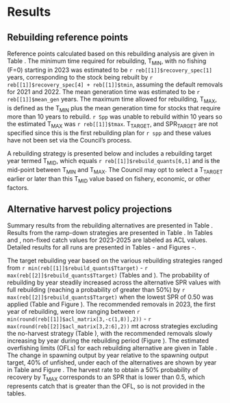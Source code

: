 # Results

## Rebuilding reference points

Reference points calculated based on this rebuilding analysis are given in Table \ref{tab:ref-points}. The minimum time required for rebuilding, $\text{T}_\text{MIN}$, with no fishing (F=0) starting in 2023 was estimated to be `r reb[[1]]$recovery_spec[1] ` years, corresponding to the stock being rebuilt by `r reb[[1]]$recovery_spec[4] + reb[[1]]$tmin `, assuming the default removals for 2021 and 2022.  The mean generation time was estimated to be `r reb[[1]]$mean_gen ` years. The maximum time allowed for rebuilding, $\text{T}_\text{MAX}$, is defined as the $\text{T}_\text{MIN}$ plus the mean generation time for stocks that require more than 10 years to rebuild.  `r Spp` was unable to rebuild within 10 years so the estimated $\text{T}_\text{MAX}$ was `r reb[[1]]$tmax `. $\text{T}_\text{TARGET}$, and $\text{SPR}_\text{TARGET}$ are not specified since this is the first rebuilding plan for `r spp` and these values have not been set via the Council's process.

A rebuilding strategy is presented below and includes a rebuilding target year termed $\text{T}_\text{MID}$, which equals `r reb[[1]]$rebuild_quants[6,1]` and is the mid-point between $\text{T}_\text{MIN}$ and $\text{T}_\text{MAX}$. The Council may opt to select a $\text{T}_\text{TARGET}$ earlier or later than this $\text{T}_\text{MID}$ value based on fishery, economic, or other factors.

## Alternative harvest policy projections

Summary results from the rebuilding alternatives are presented in Table \ref{tab:reb-options}. Results from the ramp-down strategies are presented in Table \ref{tab:reb-ramp-options}. In Tables \ref{tab:reb-options} and \ref{tab:reb-ramp-options}, non-fixed catch values for 2023-2025 are labeled as ACL values. Detailed results for all runs are presented in Tables \ref{tab:prob-mat}-\ref{tab:rel-ssb-mat} and Figures \ref{fig:prob-fig}-\ref{fig:ssb-fig}.

The target rebuilding year based on the various rebuilding strategies ranged from `r min(reb[[1]]$rebuild_quants$Ttarget)` - `r max(reb[[2]]$rebuild_quants$Ttarget)` (Tables \ref{tab:reb-options} and \ref{tab:reb-ramp-options}). The probability of rebuilding by year steadily increased across the alternative SPR values with full rebuilding (reaching a probability of greater than 50%) by `r max(reb[[2]]$rebuild_quants$Ttarget)` when the lowest SPR of 0.50 was applied (Table \ref{tab:prob-mat} and Figure \ref{fig:prob-fig}). The recommended removals in 2023, the first year of rebuilding, were low ranging between `r min(round(reb[[1]]$acl_matrix[3,-c(1,8)],2))` - `r max(round(reb[[2]]$acl_matrix[3,2:6],2))` mt across strategies excluding the no-harvest strategy (Table \ref{tab:acl-mat}), with the recommended removals slowly increasing by year during the rebuilding period (Figure \ref{fig:acl-fig}). The estimated overfishing limits (OFLs) for each rebuilding alternative are given in Table \ref{tab:ofl-mat}. The change in spawning output by year relative to the spawning output target, 40% of unfished, under each of the alternatives are shown by year in Table \ref{tab:rel-ssb-mat} and Figure \ref{fig:rel-ssb-fig}. The harvest rate to obtain a 50% probability of recovery by $\text{T}_\text{MAX}$ corresponds to an SPR that is lower than 0.5, which represents catch that is greater than the OFL, so is not provided in the tables. 
